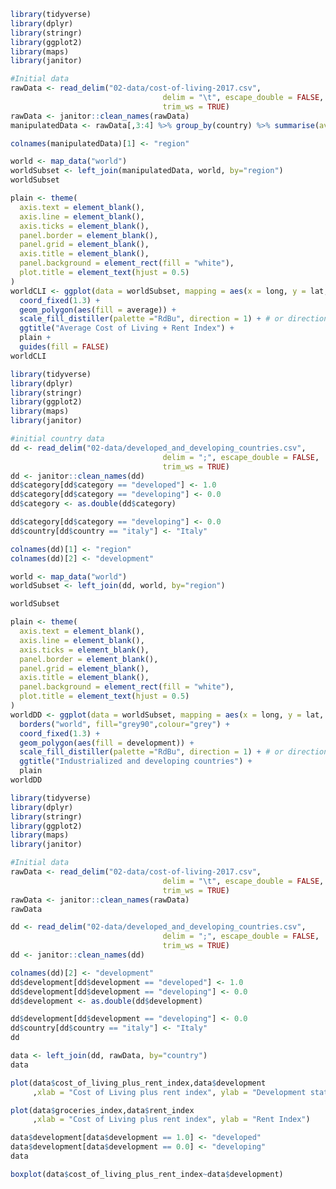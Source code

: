 

```r
library(tidyverse)
library(dplyr)
library(stringr)
library(ggplot2)
library(maps)
library(janitor)

#Initial data
rawData <- read_delim("02-data/cost-of-living-2017.csv", 
                                  delim = "\t", escape_double = FALSE, 
                                  trim_ws = TRUE)
rawData <- janitor::clean_names(rawData)
manipulatedData <- rawData[,3:4] %>% group_by(country) %>% summarise(average = mean(cost_of_living_plus_rent_index))

colnames(manipulatedData)[1] <- "region"

world <- map_data("world")
worldSubset <- left_join(manipulatedData, world, by="region")
worldSubset

plain <- theme(
  axis.text = element_blank(),
  axis.line = element_blank(),
  axis.ticks = element_blank(),
  panel.border = element_blank(),
  panel.grid = element_blank(),
  axis.title = element_blank(),
  panel.background = element_rect(fill = "white"),
  plot.title = element_text(hjust = 0.5)
)
worldCLI <- ggplot(data = worldSubset, mapping = aes(x = long, y = lat, group = group)) + 
  coord_fixed(1.3) +
  geom_polygon(aes(fill = average)) +
  scale_fill_distiller(palette ="RdBu", direction = 1) + # or direction=1
  ggtitle("Average Cost of Living + Rent Index") +
  plain +
  guides(fill = FALSE)  
worldCLI
```


```r
library(tidyverse)
library(dplyr)
library(stringr)
library(ggplot2)
library(maps)
library(janitor)

#initial country data
dd <- read_delim("02-data/developed_and_developing_countries.csv", 
                                  delim = ";", escape_double = FALSE,
                                  trim_ws = TRUE)
dd <- janitor::clean_names(dd)
dd$category[dd$category == "developed"] <- 1.0
dd$category[dd$category == "developing"] <- 0.0
dd$category <- as.double(dd$category)

dd$category[dd$category == "developing"] <- 0.0
dd$country[dd$country == "italy"] <- "Italy"

colnames(dd)[1] <- "region"
colnames(dd)[2] <- "development"

world <- map_data("world")
worldSubset <- left_join(dd, world, by="region")

worldSubset

plain <- theme(
  axis.text = element_blank(),
  axis.line = element_blank(),
  axis.ticks = element_blank(),
  panel.border = element_blank(),
  panel.grid = element_blank(),
  axis.title = element_blank(),
  panel.background = element_rect(fill = "white"),
  plot.title = element_text(hjust = 0.5)
)
worldDD <- ggplot(data = worldSubset, mapping = aes(x = long, y = lat, group = group)) +
  borders("world", fill="grey90",colour="grey") + 
  coord_fixed(1.3) +
  geom_polygon(aes(fill = development)) +
  scale_fill_distiller(palette ="RdBu", direction = 1) + # or direction=1
  ggtitle("Industrialized and developing countries") +
  plain
worldDD
```

```r
library(tidyverse)
library(dplyr)
library(stringr)
library(ggplot2)
library(maps)
library(janitor)

#Initial data
rawData <- read_delim("02-data/cost-of-living-2017.csv", 
                                  delim = "\t", escape_double = FALSE, 
                                  trim_ws = TRUE)
rawData <- janitor::clean_names(rawData)
rawData

dd <- read_delim("02-data/developed_and_developing_countries.csv", 
                                  delim = ";", escape_double = FALSE,
                                  trim_ws = TRUE)
dd <- janitor::clean_names(dd)

colnames(dd)[2] <- "development"
dd$development[dd$development == "developed"] <- 1.0
dd$development[dd$development == "developing"] <- 0.0
dd$development <- as.double(dd$development)

dd$development[dd$development == "developing"] <- 0.0
dd$country[dd$country == "italy"] <- "Italy"
dd

data <- left_join(dd, rawData, by="country")
data

plot(data$cost_of_living_plus_rent_index,data$development
     ,xlab = "Cost of Living plus rent index", ylab = "Development state")

plot(data$groceries_index,data$rent_index
     ,xlab = "Cost of Living plus rent index", ylab = "Rent Index")

data$development[data$development == 1.0] <- "developed"
data$development[data$development == 0.0] <- "developing"
data

boxplot(data$cost_of_living_plus_rent_index~data$development)
```
